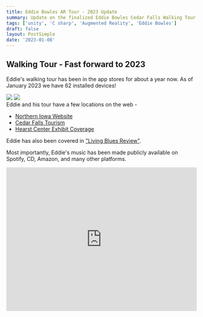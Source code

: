 ```yaml
---
title: Eddie Bowles AR Tour - 2023 Update
summary: Update on the finalized Eddie Bowles Cedar Falls Walking Tour
tags: ['unity', 'C sharp', 'Augmented Reality', 'Eddie Bowles']
draft: false
layout: PostSimple
date: '2023-01-08'
---
```


## Walking Tour - Fast forward to 2023
Eddie's walking tour has been in the app stores for about a year now. As of January 2023 we have 62 installed devices!

<div className={"flex flex-col md:flex-row md:space-x-6"}>
    <img src={'/static/images/eddie-bowles/eddie-splash.png'} width={'300'}/>
    <img src={'/static/images/eddie-bowles/updated-final-waypoint.png'} width={'300'}/>
</div>
Eddie and his tour have a few locations on the web -

* [Northern Iowa Website](https://eddiebowles.uni.edu/historical-tour)
* [Cedar Falls Tourism](https://www.cedarfallstourism.org/blog/things-to-do/eddie-bowles-historical-walkingbiking-tour.aspx)
* [Hearst Center Exhibit Coverage](https://wcfcourier.com/news/local/blues-guitarist-eddie-bowles-celebrated-in-uni-student-organized-hearst-center-exhibit/article_d1e5bb35-c51a-5b44-b4cd-c3f865c0af8a.html)

Eddie has also been covered in ["Living Blues Review"](/static/images/eddie-bowles/living-blues-review.pdf).

Most importantly, Eddie's music has been made publicly available on Spotify, CD, Amazon, and many other platforms.

<iframe style={{borderRadius: '12px'}} src="https://open.spotify.com/embed/artist/3ce0IXenHMgmFHzRcBSXAK?utm_source=generator" width="100%" height="380" frameBorder="0" allowFullScreen="" allow="autoplay; clipboard-write; encrypted-media; fullscreen; picture-in-picture" loading="lazy"/>

## Code Odds and Ends

### `RectTransformExtensions`

I found [this gist](https://github.com/rfadeev/unity-forge-extension-methods/blob/master/Source/ExtensionMethods/RectTransform/RectTransformExtensions.AnchorPivotPresets.cs) quite handy for my waypoint UI.

```csharp
    waypoint.button.GetComponent<RectTransform>().SetAnchor(AnchorPresets.MiddleCenter, 0, -10f, ease: Ease.InOutQuart);
    waypoint.button.transform.DOScale(1.6f, 1.5f).SetEase(Ease.InOutQuart).Play();
```

Provides this animation

<video controls >
    <source src="/static/videos/eddie-bowles/tweening-waypoint.mov"/>
</video>

### `TourLineSpawner`

Pretty simple LineRenderer given a set of points. This is how I render the tour line. Mapbox provides a nice utility to convert between latlongs and scene world `Vector3`s.

```csharp
public class TourLineSpawner : MonoBehaviour
{
    [Geocode] public List<string> locations;
    public AbstractMap map;
    public LineRenderer lineRenderer;
    public int offsetY;

    private void Update()
    {
        lineRenderer.SetPositions(locations.Select(l =>
            {
                var geo = map.GeoToWorldPosition(Conversions.StringToLatLon(l), true);
                return new Vector3(geo.x, geo.y + offsetY, geo.z);
            }
        ).ToArray());
    }
}
```
### Waypoints

The waypoints work about how you'd expect too. They are prefabs that are instantiated when the scene is loaded based on a little list of structs.

```csharp
[Serializable]
public struct EddieWaypoint
{
    [AssetSelector] public Sprite icon2d;
    [AssetSelector] public GameObject icon3d;
    public float icon3dScale;
    [AssetSelector] public GameObject detailModal;
    public string name;
    [Geocode] public string location;
}
```

The user's location has a trigger collider. When it enters the bounds of one of the waypoints, that's when we know to highlight the waypoint to learn more about it.

```csharp
public class PlayerTarget : MonoBehaviour
{
    public GameState gameState;

    private void OnTriggerEnter(Collider other)
    {
        var el = other.gameObject.GetComponent<EddieLocation>();
        if (el != null && el.PositionWasSet())
        {
            gameState.OnEnterEddieLocation(el);
        }
    }

    private void OnTriggerExit(Collider other)
    {
        var el = other.gameObject.GetComponent<EddieLocation>();
        if (el != null && el.PositionWasSet())
        {
            gameState.OnLeaveEddieLocation();
        }
    }
}
```
GameState is very simple for for this app. We implement those two previous OnEnter/OnLeave functions as well as a function to mark waypoints as visited.

```csharp
public class GameState : MonoBehaviour
{
    public LocationText locationText;

    public HashSet<EddieWaypoint> LocationsFound { get; } = new();

    public ButtonSpawner buttonSpawner;

    public EddieWaypoint[] waypoints;
    public EddieLocation activeLocation;

    public bool IsZoomFull { get; set; }

    public void OnEnterEddieLocation(EddieLocation el)
    {
        if (LocationsFound.Contains(el.eddieWaypoint))
        {
            return;
        }

        activeLocation = el;

        locationText.EnterWaypoint(el.eddieWaypoint);
        buttonSpawner.EnterWaypoint(el.eddieWaypoint);
    }

    public void OnLeaveEddieLocation()
    {
        if (!activeLocation) return;

        locationText.LeaveWaypoint();
        buttonSpawner.LeaveWaypoint(activeLocation!.eddieWaypoint);
        activeLocation = null;
    }

    public void OnFind(EddieWaypoint eddieLocation)
    {
        LocationsFound.Add(eddieLocation);
        OnLeaveEddieLocation();
    }
}
```


## Walking Tour Ideas

I've considered spinning this idea out into a SaaS product. I think it'd be a fun product to create your own walking tours!

Consider -
* A unique anniversary present for your significant other. Choose locations in your town that are relevant to your relationship and make it a fun challenge with a surprise at the end! Even better, a scavenger hunt with puzzles to unlock the next waypoint.

* A celebration of life. For folks coming in from out of town, it would add more meaning to the event if you didn't know the person very well. And something to bond over with the other attendees.

* Tourism. A draw and reason to visit a location. For example, a driving tour around Hawaii's Big Island or a tour around food & drink establishments in Wisconsin's Door County.

Maybe someday in the next life when I have more free time :smile: